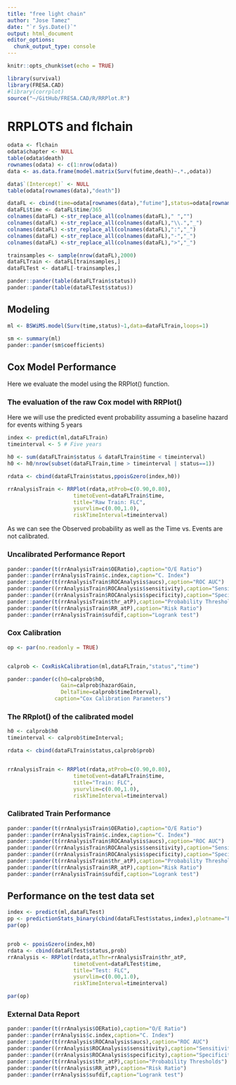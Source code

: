 ```yaml
---
title: "free light chain"
author: "Jose Tamez"
date: "`r Sys.Date()`"
output: html_document
editor_options: 
  chunk_output_type: console
---
```


```r
knitr::opts_chunk$set(echo = TRUE)
```

```r
library(survival)
library(FRESA.CAD)
#library(corrplot)
source("~/GitHub/FRESA.CAD/R/RRPlot.R")


```
# RRPLOTS and flchain

```r
odata <- flchain
odata$chapter <- NULL
table(odata$death)
rownames(odata) <- c(1:nrow(odata))
data <- as.data.frame(model.matrix(Surv(futime,death)~.*.,odata))

data$`(Intercept)` <- NULL
table(odata[rownames(data),"death"])

dataFL <- cbind(time=odata[rownames(data),"futime"],status=odata[rownames(data),"death"],data)
dataFL$time <- dataFL$time/365
colnames(dataFL) <-str_replace_all(colnames(dataFL)," ","")
colnames(dataFL) <-str_replace_all(colnames(dataFL),"\\.","_")
colnames(dataFL) <-str_replace_all(colnames(dataFL),":","_")
colnames(dataFL) <-str_replace_all(colnames(dataFL),"-","_")
colnames(dataFL) <-str_replace_all(colnames(dataFL),">","_")

trainsamples <- sample(nrow(dataFL),2000)
dataFLTrain <- dataFL[trainsamples,]
dataFLTest <- dataFL[-trainsamples,]

pander::pander(table(dataFLTrain$status))
pander::pander(table(dataFLTest$status))

```

## Modeling
```r
ml <- BSWiMS.model(Surv(time,status)~1,data=dataFLTrain,loops=1)

sm <- summary(ml)
pander::pander(sm$coefficients)
```


## Cox Model Performance

Here we evaluate the model using the RRPlot() function.

### The evaluation of the raw Cox model with RRPlot()

Here we will use the predicted event probability assuming a baseline hazard for events withing 5 years

```r

index <- predict(ml,dataFLTrain)
timeinterval <- 5 # Five years

h0 <- sum(dataFLTrain$status & dataFLTrain$time < timeinterval)
h0 <- h0/nrow(subset(dataFLTrain,time > timeinterval | status==1))

rdata <- cbind(dataFLTrain$status,ppoisGzero(index,h0))

rrAnalysisTrain <- RRPlot(rdata,atProb=c(0.90,0.80),
                     timetoEvent=dataFLTrain$time,
                     title="Raw Train: FLC",
                     ysurvlim=c(0.00,1.0),
                     riskTimeInterval=timeinterval)

```

As we can see the Observed probability as well as the Time vs. Events are not calibrated.

### Uncalibrated Performance Report

```r

pander::pander(t(rrAnalysisTrain$OERatio),caption="O/E Ratio")
pander::pander(rrAnalysisTrain$c.index,caption="C. Index")
pander::pander(t(rrAnalysisTrain$ROCAnalysis$aucs),caption="ROC AUC")
pander::pander((rrAnalysisTrain$ROCAnalysis$sensitivity),caption="Sensitivity")
pander::pander((rrAnalysisTrain$ROCAnalysis$specificity),caption="Specificity")
pander::pander(t(rrAnalysisTrain$thr_atP),caption="Probability Thresholds")
pander::pander(t(rrAnalysisTrain$RR_atP),caption="Risk Ratio")
pander::pander(rrAnalysisTrain$sufdif,caption="Logrank test")

```


### Cox Calibration

```r
op <- par(no.readonly = TRUE)


calprob <- CoxRiskCalibration(ml,dataFLTrain,"status","time")

pander::pander(c(h0=calprob$h0,
                 Gain=calprob$hazardGain,
                 DeltaTime=calprob$timeInterval),
               caption="Cox Calibration Parameters")

```

### The RRplot() of the calibrated model

```r
h0 <- calprob$h0
timeinterval <- calprob$timeInterval;

rdata <- cbind(dataFLTrain$status,calprob$prob)


rrAnalysisTrain <- RRPlot(rdata,atProb=c(0.90,0.80),
                     timetoEvent=dataFLTrain$time,
                     title="Train: FLC",
                     ysurvlim=c(0.00,1.0),
                     riskTimeInterval=timeinterval)

```

### Calibrated Train Performance

```r

pander::pander(t(rrAnalysisTrain$OERatio),caption="O/E Ratio")
pander::pander(rrAnalysisTrain$c.index,caption="C. Index")
pander::pander(t(rrAnalysisTrain$ROCAnalysis$aucs),caption="ROC AUC")
pander::pander((rrAnalysisTrain$ROCAnalysis$sensitivity),caption="Sensitivity")
pander::pander((rrAnalysisTrain$ROCAnalysis$specificity),caption="Specificity")
pander::pander(t(rrAnalysisTrain$thr_atP),caption="Probability Thresholds")
pander::pander(t(rrAnalysisTrain$RR_atP),caption="Risk Ratio")
pander::pander(rrAnalysisTrain$sufdif,caption="Logrank test")

```


## Performance on the test data set

```r

index <- predict(ml,dataFLTest)
pp <- predictionStats_binary(cbind(dataFLTest$status,index),plotname="FLC")
par(op)


prob <- ppoisGzero(index,h0)
rdata <- cbind(dataFLTest$status,prob)
rrAnalysis <- RRPlot(rdata,atThr=rrAnalysisTrain$thr_atP,
                     timetoEvent=dataFLTest$time,
                     title="Test: FLC",
                     ysurvlim=c(0.00,1.0),
                     riskTimeInterval=timeinterval)

par(op)

```

### External Data Report

```r
pander::pander(t(rrAnalysis$OERatio),caption="O/E Ratio")
pander::pander(rrAnalysis$c.index,caption="C. Index")
pander::pander(t(rrAnalysis$ROCAnalysis$aucs),caption="ROC AUC")
pander::pander((rrAnalysis$ROCAnalysis$sensitivity),caption="Sensitivity")
pander::pander((rrAnalysis$ROCAnalysis$specificity),caption="Specificity")
pander::pander(t(rrAnalysis$thr_atP),caption="Probability Thresholds")
pander::pander(t(rrAnalysis$RR_atP),caption="Risk Ratio")
pander::pander(rrAnalysis$sufdif,caption="Logrank test")

```

